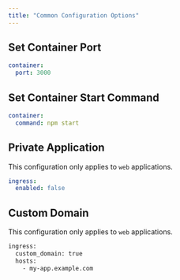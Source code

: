```yaml
---
title: "Common Configuration Options"
---
```


## Set Container Port[](#set-container-port "Direct link to heading")

```yaml
container:
  port: 3000

```

## Set Container Start Command[](#set-container-start-command "Direct link to heading")

```yaml
container:
  command: npm start

```

## Private Application[](#private-application "Direct link to heading")

This configuration only applies to `web` applications.

```yaml
ingress:
  enabled: false

```

## Custom Domain[](#custom-domain "Direct link to heading")

This configuration only applies to `web` applications.

```bash
ingress:
  custom_domain: true
  hosts:
    - my-app.example.com

```